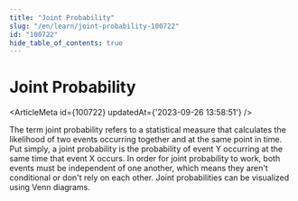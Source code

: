 ```yaml
---
title: "Joint Probability"
slug: "/en/learn/joint-probability-100722"
id: "100722"
hide_table_of_contents: true
---
```



# Joint Probability

<ArticleMeta id={100722} updatedAt={'2023-09-26 13:58:51'} />
<div className='border-solid border-b border-t-0 my-4 border-[var(--ifm-color-gray-300)]' />

The term joint probability refers to a statistical measure that calculates the likelihood of two events occurring together and at the same point in time. Put simply, a joint probability is the probability of event Y occurring at the same time that event X occurs. In order for joint probability to work, both events must be independent of one another, which means they aren't conditional or don't rely on each other. Joint probabilities can be visualized using Venn diagrams.
